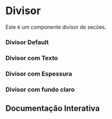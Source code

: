 

<Meta of={Story} />

# Divisor 

Este é um componente divisor de secões.

### Divisor Default

<Canvas of={Story.Default} />

### Divisor com Texto

<Canvas of={Story.DivisorWithProps} />

### Divisor com Espessura

<Canvas of={Story.ThicknessDivisor} />

### Divisor com fundo claro

<Canvas of={Story.DivisorDark} />

## Documentação Interativa

<Primary />
<Controls />